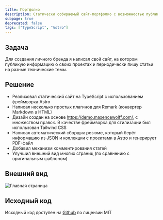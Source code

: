 ```yaml
---
title: Портфолио
description: Статически собираемый сайт-портфолио с возможностью публикации статей
subpage: true
deprecated: false
tags: ["TypeScript", "Astro"]
---
```



## Задача

Для создания личного бренда я написал свой сайт, на котором публикую информацию о своих проектах и периодически пишу статьи на разные технические темы.

## Решение

- Реализовал статический сайт на TypeScript с использованием фреймворка Astro
- Написал несколько простых плагинов для Remark (конвертер Markdown в HTML)
- Дизайн создан на основе https://demo.maxencewolff.com/, с множеством правок. В качестве фреймворка для стилизации был использован Tailwind CSS
- Написал автоматический сборщик резюме, который берёт информацию из JSON и коллекции с проектами в Astro и генерирует PDF-файл
- Добавил механизм комментирования статей
- Улучшил внешний вид многих страниц (по сравнению с оригинальным шаблоном)

## Внешний вид

<Image src={home} alt="Главная страница"/>

## Исходный код

Исходный код доступен на [Github](https://github.com/dadyarri/portfolio) по лицензии MIT